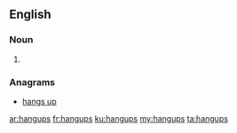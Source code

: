 ==English==

===Noun===
{{head|en|noun plural form}}

# {{plural of|hangup|lang=en}}

===Anagrams===
* [[hangs up#English|hangs up]]

[[ar:hangups]]
[[fr:hangups]]
[[ku:hangups]]
[[my:hangups]]
[[ta:hangups]]